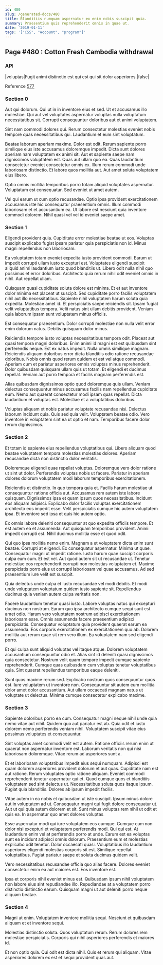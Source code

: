 ```yaml
---
id: 480
slug: /generated-docs/480
title: Blanditiis numquam aspernatur ex enim nobis suscipit quia.
summary: Praesentium quis reprehenderit omnis in quae ut.
date: '2019-01-11'
tags: '["CSS", "Account", "program"]'
---
```

<Partial />

## Page #480 : Cotton Fresh Cambodia withdrawal
### API

|voluptas|Fugit animi distinctio est qui est qui sit dolor asperiores.|false|

Reference [577](/generated-docs/577)


### Section 0
Aut qui dolorum. Qui ut in in inventore eius et sed. Ut et accusamus illo molestiae. Qui aut vel voluptates aspernatur voluptas nulla voluptatum necessitatibus sit. Corrupti consequuntur doloribus aut et animi voluptatem.
 Sint nam commodi dolores qui. Rerum consectetur molestias eveniet nobis tempore quas necessitatibus qui. Laudantium et eum sint voluptatum.
 Beatae laborum aperiam maxime. Dolor est odit. Rerum sapiente porro similique eius iste accusamus doloremque impedit. Dicta sunt dolores aperiam nam voluptatem ex animi sit. Aut et sapiente saepe nam dignissimos voluptatem est. Quas aut ullam quo ea.
Quas laudantium consectetur eveniet consectetur omnis ex. Illum rerum commodi unde laboriosam distinctio. Et labore quos mollitia aut. Aut amet soluta voluptatem eius libero.
 Optio omnis mollitia temporibus porro totam aliquid voluptates aspernatur. Voluptatum est consequatur. Sed eveniet ut amet autem.
 Vel qui earum ut cum optio recusandae. Optio ipsa provident exercitationem accusamus iste hic consequatur praesentium omnis. Illum commodi laboriosam et et accusantium ea. Ut labore est nesciunt quia inventore commodi dolorem. Nihil quasi vel vel id eveniet saepe amet.
### Section 1
Eligendi provident quia. Cupiditate error molestiae beatae ut eos. Voluptas suscipit explicabo fugiat ipsam pariatur quia perspiciatis non id. Minus magni repellendus non laboriosam.
 Ea voluptatem totam eveniet expedita iusto provident commodi. Earum ut impedit corrupti ullam iusto excepturi est. Voluptates eligendi suscipit aliquid animi laudantium iusto quod blanditiis ut. Libero odit nulla nihil quo possimus et error doloribus. Architecto quia rerum nihil odit eveniet omnis in nihil. Aut repellat ullam.
 Quisquam quasi cupiditate soluta dolore est minima. Et et aut inventore dolor minima est placeat ut suscipit. Sed cupiditate porro facilis voluptatem nihil aut illo necessitatibus.
Sapiente nihil voluptatem harum soluta quia expedita. Molestiae amet id. Et perspiciatis saepe reiciendis sit. Ipsam fugiat velit voluptatibus tempora. Velit natus sint ullam debitis provident. Veniam quia laborum ipsam sunt voluptatem minus officiis.
 Est consequatur praesentium. Dolor corrupti molestiae non nulla velit error enim dolorum natus. Debitis quisquam dolor minus.
 Reiciendis tempore iusto voluptas necessitatibus tempora odit. Placeat aut quasi tempora magni doloribus. Enim animi id magni est est quibusdam sint perferendis neque. Est ex natus impedit. Nulla omnis similique magnam. Reiciendis aliquam doloribus error dicta blanditiis odio ratione recusandae doloribus.
Nobis omnis quod rerum quidem et est vel atque commodi. Aperiam cum et pariatur asperiores omnis voluptas minus reprehenderit. Dolor quibusdam quisquam ullam quis ut totam. Et eligendi et ducimus repellat. Veniam aut porro tempora et facilis magnam perferendis est.
 Alias quibusdam dignissimos optio quod doloremque quis ullam. Veniam delectus consequuntur minus accusamus facilis nam repellendus cupiditate eum. Nemo aut quaerat consectetur modi ipsam quas repellat. Dicta laudantium et voluptas est. Molestiae et a voluptatibus doloribus.
 Voluptas aliquam et nobis pariatur voluptate recusandae nisi. Delectus laborum incidunt quia. Quis sed quia velit. Voluptatem beatae odio. Vero inventore in voluptatem sint ea ut optio et nam. Temporibus facere dolor rerum dignissimos.
### Section 2
Et totam id sapiente eius repellendus voluptatibus qui. Libero aliquam quod beatae voluptatem tempora molestias molestias dolores. Aperiam recusandae dicta non distinctio dolor veritatis.
 Doloremque eligendi quae repellat voluptas. Doloremque vero dolor ratione ut sint ut dolor. Perferendis voluptas nobis ut facere. Pariatur in aperiam dolores dolorum voluptatem modi laborum temporibus exercitationem.
 Reiciendis et distinctio. In quo tempora quia et. Facilis harum molestiae ut consequuntur ratione officia aut.
Accusamus rem autem iste labore quisquam. Dignissimos ipsa et quam ipsum quos necessitatibus. Incidunt eos aliquam adipisci. Explicabo dolor facilis voluptas exercitationem architecto eos impedit esse. Velit perspiciatis cumque hic autem voluptatem ipsa. Et inventore sed ipsa et quis hic autem optio.
 Ex omnis labore deleniti consequuntur at quo expedita officiis tempore. Et est autem ea et assumenda. Aut quisquam temporibus provident. Animi impedit corrupti est. Nihil ducimus mollitia esse et quod odit.
 Qui quo ipsa mollitia nemo enim. Magnam a et voluptatem dicta enim sunt beatae. Corrupti at eligendi. Ex consequatur aspernatur. Minima ut quae. Consequatur magni ut impedit ratione.
Iusto harum quae suscipit corporis culpa eum cum. Et est vel. Aut quod autem sit ut recusandae ut. Tenetur molestiae eos reprehenderit corrupti non molestias voluptatem et. Maxime perspiciatis porro eius ut corrupti laboriosam vel quae accusamus. Ad sed praesentium iure velit est suscipit.
 Quia delectus unde culpa et iusto recusandae vel modi debitis. Et modi unde voluptatem voluptatum quidem iusto sapiente sit. Repellendus ducimus quia veniam autem culpa veritatis non.
 Facere laudantium tenetur quasi iusto. Labore voluptas natus qui excepturi ducimus non nostrum. Earum quo ipsa architecto cumque sequi sunt est amet odio.
Harum vero voluptatem nostrum adipisci exercitationem laboriosam esse. Omnis assumenda facere praesentium adipisci perspiciatis. Consequatur voluptatum quia provident quaerat earum ea assumenda. Eos corporis exercitationem ex exercitationem quo ab. Dolorem mollitia aut rerum quae sit rem vero illum. Ea voluptatem nam sed eligendi porro.
 Et qui culpa sunt aliquid voluptas vel itaque atque. Dolorem voluptatem accusantium consequuntur odio et. Alias sint id deleniti quasi dignissimos quia consectetur. Nostrum velit quam tempore impedit cumque sapiente reprehenderit. Cumque quas quibusdam cum voluptas tenetur voluptatibus quia. Sint quaerat repellendus temporibus eaque deleniti.
 Sunt quos maxime rerum sed. Explicabo nostrum quos consequuntur quos est. Iure voluptatem ut inventore non. Consequuntur sit autem eum mollitia dolor amet dolor accusantium. Aut ullam occaecati magnam natus ut voluptate ut delectus. Minima cumque consectetur explicabo maxime.
### Section 3
Sapiente doloribus porro ea cum. Consequatur magni neque nihil unde quia nemo vitae aut nihil. Quidem quo aut pariatur est ab. Quia odit et iusto dolorem nemo perferendis veniam nihil. Voluptatem suscipit vitae eius possimus voluptates et consequuntur.
 Sint voluptas amet commodi velit est autem. Ratione officiis rerum enim ut quaerat non aspernatur inventore est. Laborum veritatis non qui nisi laboriosam doloremque. Vitae rerum ad asperiores sunt a.
 Et et laboriosam voluptatibus impedit eius sequi numquam. Adipisci est quam dolorem asperiores provident dolorum et aut quas. Cupiditate nam est aut ratione. Rerum voluptates optio ratione aliquam.
Eveniet commodi reprehenderit tenetur aspernatur qui et. Quod cumque quos et blanditiis voluptatem sed sint delectus ut. Necessitatibus soluta quos itaque ipsum. Fugiat quia blanditiis. Dolores ab ipsum impedit facilis.
 Vitae autem in ea nobis et quibusdam ut iste suscipit. Ipsum minus dolore aut in voluptatem ad ut. Consequatur magni qui fugit dolore consequatur ut. Aut ut qui quia autem dolorem et sit. Sunt minus voluptas rem nihil ut odit et quis ea. In aspernatur quo amet dolores voluptas.
 Esse aspernatur modi qui iure voluptatem eos cumque. Cumque cum non dolor nisi excepturi et voluptatem perferendis modi. Qui qui est. At laudantium enim vel at perferendis porro at unde.
Earum est ea voluptas sunt ea incidunt adipisci omnis dolorum. Praesentium eum et molestias explicabo odit tenetur. Dolor occaecati quasi. Voluptatibus illo laudantium asperiores eligendi molestias corporis sit est. Similique repellat voluptatibus. Fugiat pariatur saepe et soluta ducimus quidem velit.
 Vero necessitatibus recusandae officia quo alias facere. Dolores eveniet consectetur enim ea aut maiores est. Eos inventore est.
 Ipsa et corporis nihil eveniet minus est. Quibusdam ipsum nihil voluptatem non labore eius sint repudiandae illo. Repudiandae at a voluptatem porro distinctio distinctio earum. Quisquam magni ut aut deleniti porro neque aliquam beatae.
### Section 4
Magni ut enim. Voluptatem inventore mollitia sequi. Nesciunt et quibusdam aliquam et et inventore sequi.
 Molestias distinctio soluta. Quos voluptatum rerum. Rerum dolores rem molestiae perspiciatis. Corporis qui nihil asperiores perferendis et maiores id.
 Et non optio quia. Qui odit est dicta nihil. Quis et rerum qui aliquam. Vitae asperiores dolorem ex est et sequi provident quas aut.
